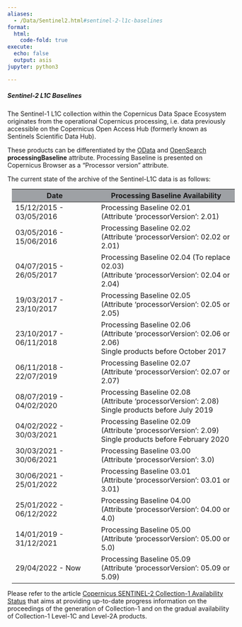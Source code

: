 ```yaml
---
aliases: 
  - /Data/Sentinel2.html#sentinel-2-l1c-baselines
format:
  html:
    code-fold: true
execute:
  echo: false
  output: asis
jupyter: python3

---
```


##### Sentinel-2 L1C Baselines

The Sentinel-1 L1C collection within the Copernicus Data Space Ecosystem originates from the operational Copernicus processing, i.e. data previously accessible on the Copernicus Open Access Hub (formerly known as Sentinels Scientific Data Hub).

These products can be differentiated by the [OData](https://documentation.dataspace.copernicus.eu/APIs/OData.html#query-by-attributes){target="_blank"} and [OpenSearch](https://catalogue.dataspace.copernicus.eu/resto/api/collections/Sentinel2/describe.xml){target="_blank"} **processingBaseline** attribute. Processing Baseline is presented on Copernicus Browser as a "Processor version" attribute.

The current state of the archive of the Sentinel-L1C data is as follows:

<table class="table-roadmap" style="margin: 10px;">
  <thead>
    <tr>
      <th style="background-color: #9ea1a5">Date</th>
      <th style="background-color: #9ea1a5">Processing Baseline Availability</th>
    </tr>
  </thead>
  <tbody>
    <tr>
      <td>15/12/2015 - 03/05/2016</td>
      <td>Processing Baseline 02.01 <br>(Attribute ‘processorVersion’: 2.01)</td>
    </tr>
    <tr>
      <td>03/05/2016 - 15/06/2016</td>
      <td>Processing Baseline 02.02 <br>(Attribute ‘processorVersion’: 02.02 or 2.01)</td>
    </tr>
    <tr>
      <td>04/07/2015 - 26/05/2017</td>
      <td>Processing Baseline 02.04 (To replace 02.03) <br>(Attribute ‘processorVersion’: 02.04 or 2.04)</td>
    </tr>
    <tr>
      <td>19/03/2017 - 23/10/2017</td>
      <td>Processing Baseline 02.05 <br>(Attribute ‘processorVersion’: 02.05 or 2.05)</td>
    </tr>
    <tr>
      <td>23/10/2017 - 06/11/2018</td>
      <td>Processing Baseline 02.06 <br>(Attribute ‘processorVersion’: 02.06 or 2.06) <br>Single products before October 2017</td>
    </tr>
    <tr>
      <td>06/11/2018 - 22/07/2019</td>
      <td>Processing Baseline 02.07 <br>(Attribute ‘processorVersion’: 02.07 or 2.07)</td>
    </tr>
    <tr>
      <td>08/07/2019 - 04/02/2020</td>
      <td>Processing Baseline 02.08 <br>(Attribute ‘processorVersion’: 2.08) <br>Single products before July 2019</td>
    </tr>
    <tr>
      <td>04/02/2022 - 30/03/2021</td>
      <td>Processing Baseline 02.09 <br>(Attribute ‘processorVersion’: 2.09) <br>Single products before February 2020</td>
    </tr>
    <tr>
      <td>30/03/2021 - 30/06/2021</td>
      <td>Processing Baseline 03.00 <br>(Attribute ‘processorVersion’: 3.0)</td>
    </tr>
    <tr>
      <td>30/06/2021 - 25/01/2022</td>
      <td>Processing Baseline 03.01 <br>(Attribute ‘processorVersion’: 03.01 or 3.01)</td>
    </tr>
    <tr>
      <td>25/01/2022 - 06/12/2022</td>
      <td>Processing Baseline 04.00 <br>(Attribute ‘processorVersion’: 04.00 or 4.0)</td>
    </tr>
    <tr>
      <td>14/01/2019 - 31/12/2021</td>
      <td>Processing Baseline 05.00 <br>(Attribute ‘processorVersion’: 05.00 or 5.0)</td>
    </tr>
    <tr>
      <td>29/04/2022 - Now</td>
      <td>Processing Baseline 05.09 <br>(Attribute ‘processorVersion’: 05.09 or 5.09)</td>
    </tr>
  </tbody>
</table>

Please refer to the article [Copernicus SENTINEL-2 Collection-1 Availability Status](https://sentinels.copernicus.eu/web/sentinel/technical-guides/sentinel-2-msi/copernicus-sentinel-2-collection-1-availability-status)
that aims at providing up-to-date progress information on the proceedings of the generation of Collection-1 and on the gradual availability of Collection-1 Level-1C and Level-2A products.